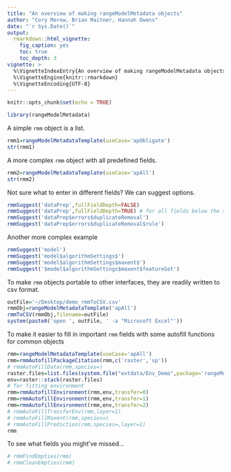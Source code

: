 ```yaml
---
title: "An overview of making rangeModelMetadata objects"
author: "Cory Merow, Brian Maitner, Hannah Owens"
date: "`r Sys.Date()`"
output: 
  rmarkdown::html_vignette:
    fig_caption: yes
    toc: true
    toc_depth: 3
vignette: >
  %\VignetteIndexEntry{An overview of making rangeModelMetadata objects}
  %\VignetteEngine{knitr::rmarkdown}
  %\VignetteEncoding{UTF-8}
---
```


```r
knitr::opts_chunk$set(echo = TRUE)
```

```r
library(rangeModelMetadata)
```

A simple `rmm` object is a list.
```r
rmm1=rangeModelMetadataTemplate(useCase='apObligate')
str(rmm1)
```

A more complex `rmm` object with all predefined fields.
```r
rmm2=rangeModelMetadataTemplate(useCase='apAll')
str(rmm2)
```

Not sure what to enter in different fields? We can suggest options.

```r
rmmSuggest('dataPrep',fullFieldDepth=FALSE)
rmmSuggest('dataPrep',fullFieldDepth=TRUE) # for all fields below the specified one
rmmSuggest('dataPrep$errors$duplicateRemoval')
rmmSuggest('dataPrep$errors$duplicateRemoval$rule')
```

Another more complex example

```r
rmmSuggest('model')
rmmSuggest('model$algorithmSettings$')
rmmSuggest('model$algorithmSettings$maxent$')
rmmSuggest('$model$algorithmSettings$maxent$featureSet')
```


To make `rmm` objects portable to other interfaces, they are readily written to csv format.
```r
outFile='~/Desktop/demo_rmmToCSV.csv'
rmmObj=rangeModelMetadataTemplate('apAll')
rmmToCSV(rmmObj,filename=outFile)
system(paste0('open ', outFile, ' -a "Microsoft Excel"'))
```

To make it easier to fill in important `rmm` fields with some autofill functions for common objects
```r
rmm=rangeModelMetadataTemplate(useCase='apAll')
rmm=rmmAutofillPackageCitation(rmm,c('raster','sp'))
# rmmAutoFillData(rmm,species=)
raster.files=list.files(system.file("extdata/Env_Demo",package='rangeModelMetadata'),full.names = T)
env=raster::stack(raster.files)
# for fitting environment
rmm=rmmAutofillEnvironment(rmm,env,transfer=0)
rmm=rmmAutofillEnvironment(rmm,env,transfer=1)
rmm=rmmAutofillEnvironment(rmm,env,transfer=2)
# rmmAutoFillTransferEnv(rmm,layer=1)
# rmmAutoFillMaxent(rmm,species=)
# rmmAutoFillPrediction(rmm,species=,layer=1)
rmm
```

To see what fields you might've missed...
```r
# rmmFindEmpties(rmm)
# rmmCleanEmpties(rmm)
```


